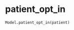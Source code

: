 # patient_opt_in { #iapt_classes.Model.patient_opt_in }

```python
Model.patient_opt_in(patient)
```

